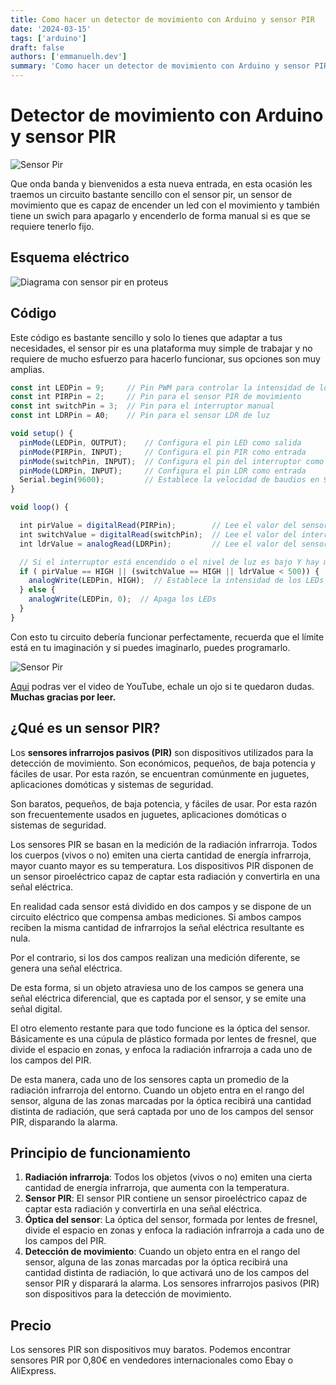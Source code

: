 ```yaml
---
title: Como hacer un detector de movimiento con Arduino y sensor PIR
date: '2024-03-15'
tags: ['arduino']
draft: false
authors: ['emmanuelh.dev']
summary: 'Como hacer un detector de movimiento con Arduino y sensor PIR'
---
```


# Detector de movimiento con Arduino y sensor PIR

![Sensor Pir](/static/images/arduino/pir.jpg)

Que onda banda y bienvenidos a esta nueva entrada, en esta ocasión les traemos un circuito bastante sencillo con el sensor pir, un sensor de movimiento que es capaz de encender un led con el movimiento y también tiene un swich para apagarlo y encenderlo de forma manual si es que se requiere tenerlo fijo.

## Esquema eléctrico

![Diagrama con sensor pir en proteus](/static/images/arduino/diagrama-proteus-sensor-pir.png)

## Código

Este código es bastante sencillo y solo lo tienes que adaptar a tus necesidades, el sensor pir es una plataforma muy simple de trabajar y no requiere de mucho esfuerzo para hacerlo funcionar, sus opciones son muy amplias.

```javascript
const int LEDPin = 9;     // Pin PWM para controlar la intensidad de los LEDs
const int PIRPin = 2;     // Pin para el sensor PIR de movimiento
const int switchPin = 3;  // Pin para el interruptor manual
const int LDRPin = A0;    // Pin para el sensor LDR de luz

void setup() {
  pinMode(LEDPin, OUTPUT);    // Configura el pin LED como salida
  pinMode(PIRPin, INPUT);     // Configura el pin PIR como entrada
  pinMode(switchPin, INPUT);  // Configura el pin del interruptor como entrada
  pinMode(LDRPin, INPUT);     // Configura el pin LDR como entrada
  Serial.begin(9600);         // Establece la velocidad de baudios en 9600
}

void loop() {

  int pirValue = digitalRead(PIRPin);        // Lee el valor del sensor PIR
  int switchValue = digitalRead(switchPin);  // Lee el valor del interruptor
  int ldrValue = analogRead(LDRPin);         // Lee el valor del sensor LDR

  // Si el interruptor está encendido o el nivel de luz es bajo Y hay movimiento detectado
  if ( pirValue == HIGH || (switchValue == HIGH || ldrValue < 500)) {
    analogWrite(LEDPin, HIGH);  // Establece la intensidad de los LEDs
  } else {
    analogWrite(LEDPin, 0);  // Apaga los LEDs
  }
}
```

Con esto tu circuito debería funcionar perfectamente, recuerda que el límite está en tu imaginación y si puedes imaginarlo, puedes programarlo.

![Sensor Pir](/static/images/arduino/arduino-pir.jpg)

[Aqui](https://www.youtube.com/watch?v=rGAUDTKSLhQ) podras ver el video de YouTube, echale un ojo si te quedaron dudas. **Muchas gracias por leer.**

## ¿Qué es un sensor PIR?

Los **sensores infrarrojos pasivos (PIR)** son dispositivos utilizados para la detección de movimiento. Son económicos, pequeños, de baja potencia y fáciles de usar. Por esta razón, se encuentran comúnmente en juguetes, aplicaciones domóticas y sistemas de seguridad.

Son baratos, pequeños, de baja potencia, y fáciles de usar. Por esta razón son frecuentemente usados en juguetes, aplicaciones domóticas o sistemas de seguridad.

Los sensores PIR se basan en la medición de la radiación infrarroja. Todos los cuerpos (vivos o no) emiten una cierta cantidad de energía infrarroja, mayor cuanto mayor es su temperatura. Los dispositivos PIR disponen de un sensor piroeléctrico capaz de captar esta radiación y convertirla en una señal eléctrica.

En realidad cada sensor está dividido en dos campos y se dispone de un circuito eléctrico que compensa ambas mediciones. Si ambos campos reciben la misma cantidad de infrarrojos la señal eléctrica resultante es nula.

Por el contrario, si los dos campos realizan una medición diferente, se genera una señal eléctrica.

De esta forma, si un objeto atraviesa uno de los campos se genera una señal eléctrica diferencial, que es captada por el sensor, y se emite una señal digital.

El otro elemento restante para que todo funcione es la óptica del sensor. Básicamente es una cúpula de plástico formada por lentes de fresnel, que divide el espacio en zonas, y enfoca la radiación infrarroja a cada uno de los campos del PIR.

De esta manera, cada uno de los sensores capta un promedio de la radiación infrarroja del entorno. Cuando un objeto entra en el rango del sensor, alguna de las zonas marcadas por la óptica recibirá una cantidad distinta de radiación, que será captada por uno de los campos del sensor PIR, disparando la alarma.

## Principio de funcionamiento

1. **Radiación infrarroja**: Todos los objetos (vivos o no) emiten una cierta cantidad de energía infrarroja, que aumenta con la temperatura.
2. **Sensor PIR**: El sensor PIR contiene un sensor piroeléctrico capaz de captar esta radiación y convertirla en una señal eléctrica.
3. **Óptica del sensor**: La óptica del sensor, formada por lentes de fresnel, divide el espacio en zonas y enfoca la radiación infrarroja a cada uno de los campos del PIR.
4. **Detección de movimiento**: Cuando un objeto entra en el rango del sensor, alguna de las zonas marcadas por la óptica recibirá una cantidad distinta de radiación, lo que activará uno de los campos del sensor PIR y disparará la alarma.
   Los sensores infrarrojos pasivos (PIR) son dispositivos para la detección de movimiento.

## Precio

Los sensores PIR son dispositivos muy baratos. Podemos encontrar sensores PIR por 0,80€ en vendedores internacionales como Ebay o AliExpress.
